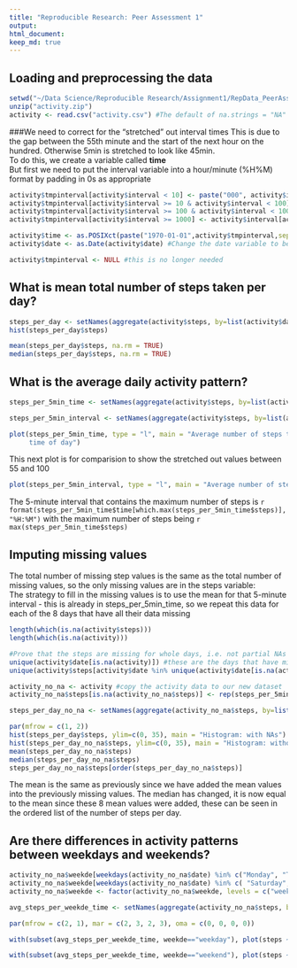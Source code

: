 ```yaml
---
title: "Reproducible Research: Peer Assessment 1"
output: 
html_document:
keep_md: true
---
```



## Loading and preprocessing the data
```r
setwd("~/Data Science/Reproducible Research/Assignment1/RepData_PeerAssessment1")
unzip("activity.zip")
activity <- read.csv("activity.csv") #The default of na.strings = "NA" is what we want
```

###We need to correct for the "stretched" out interval times 
This is due to the gap between the 55th minute and the start of the next hour on the hundred. Otherwise 5min is stretched to look like 45min.  
To do this, we create a variable called **time**  
But first we need to put the interval variable into a hour/minute (%H%M) format by padding in 0s as appropriate  

```r
activity$tmpinterval[activity$interval < 10] <- paste("000", activity$interval[activity$interval < 10], sep="")
activity$tmpinterval[activity$interval >= 10 & activity$interval < 100] <- paste("00", activity$interval[activity$interval >= 10 & activity$interval < 100], sep="")
activity$tmpinterval[activity$interval >= 100 & activity$interval < 1000] <- paste("0", activity$interval[activity$interval >= 100 & activity$interval < 1000], sep="")
activity$tmpinterval[activity$interval >= 1000] <- activity$interval[activity$interval >= 1000]

activity$time <- as.POSIXct(paste("1970-01-01",activity$tmpinterval,sep=" "),"%Y-%m-%d %H%M", tz = "GMT")
activity$date <- as.Date(activity$date) #Change the date variable to be a proper date

activity$tmpinterval <- NULL #this is no longer needed
```

## What is mean total number of steps taken per day?
```r
steps_per_day <- setNames(aggregate(activity$steps, by=list(activity$date), FUN = sum), c("day","steps"))
hist(steps_per_day$steps)

mean(steps_per_day$steps, na.rm = TRUE)
median(steps_per_day$steps, na.rm = TRUE)
```

## What is the average daily activity pattern?
```r
steps_per_5min_time <- setNames(aggregate(activity$steps, by=list(activity$time), FUN = mean, na.rm = TRUE), c("time","steps"))

steps_per_5min_interval <- setNames(aggregate(activity$steps, by=list(activity$interval), FUN = mean, na.rm = TRUE), c("interval","steps")) #used to show the "strechting effect"

plot(steps_per_5min_time, type = "l", main = "Average number of steps taken by 5min interval, across all days", xlab = "
     time of day")
```

This next plot is for comparision to show the stretched out values between 55 and 100
```r

plot(steps_per_5min_interval, type = "l", main = "Average number of steps taken by 5min interval,  across all days", xlab = "interval - showing stretch between the 55 and hundred values")
```

The 5-minute interval that contains the maximum number of steps is `r format(steps_per_5min_time$time[which.max(steps_per_5min_time$steps)],"%H:%M")`
with the maximum number of steps being `r max(steps_per_5min_time$steps)`

## Imputing missing values
The total number of missing step values is the same as the total number of missing values, so the only missing values are in the steps variable:  
The strategy to fill in the missing values is to use the mean for that 5-minute interval - this is already in steps_per_5min_time, so we repeat this data for each of the 8 days that have all their data missing
```r
length(which(is.na(activity$steps)))
length(which(is.na(activity)))

#Prove that the steps are missing for whole days, i.e. not partial NAs for any given day
unique(activity$date[is.na(activity)]) #these are the days that have missing values
unique(activity$steps[activity$date %in% unique(activity$date[is.na(activity)])]) #there are no non NA values for these days that have missing values

activity_no_na <- activity #copy the activity data to our new dataset
activity_no_na$steps[is.na(activity_no_na$steps)] <- rep(steps_per_5min_time$steps, length(unique(activity_no_na$date[is.na(activity_no_na)]))) #the strategy to fill in the missing values is to use the mean for that 5-minute interval - this is already in steps_per_5min_time, so we repeat it for each of the 8 days that have all their data missing

steps_per_day_no_na <- setNames(aggregate(activity_no_na$steps, by=list(activity_no_na$date), FUN = sum), c("day","steps")) #create a new dataset of the aggregate sum of the steps per day

par(mfrow = c(1, 2))
hist(steps_per_day$steps, ylim=c(0, 35), main = "Histogram: with NAs")
hist(steps_per_day_no_na$steps, ylim=c(0, 35), main = "Histogram: without NAs")
mean(steps_per_day_no_na$steps)
median(steps_per_day_no_na$steps)
steps_per_day_no_na$steps[order(steps_per_day_no_na$steps)]
```
The mean is the same as previously since we have added the mean values into the previously missing values. The median has changed, it is now equal to the mean since these 8 mean values were added, these can be seen in the ordered list of the number of steps per day.

## Are there differences in activity patterns between weekdays and weekends?
```r
activity_no_na$weekde[weekdays(activity_no_na$date) %in% c("Monday", "Tuesday", "Wednesday", "Thursday", "Friday")] <- "weekday"
activity_no_na$weekde[weekdays(activity_no_na$date) %in% c( "Saturday", "Sunday")] <- "weekend"
activity_no_na$weekde <- factor(activity_no_na$weekde, levels = c("weekday","weekend"))

avg_steps_per_weekde_time <- setNames(aggregate(activity_no_na$steps, by=list(activity_no_na$weekde, activity_no_na$time), FUN = mean), c("weekde","time","steps"))

par(mfrow = c(2, 1), mar = c(2, 3, 2, 3), oma = c(0, 0, 0, 0))

with(subset(avg_steps_per_weekde_time, weekde=="weekday"), plot(steps ~ time, type = "l", main = "Average number of steps taken by 5min interval, across all weekday days", xlab = "time of day", ylab = "number of steps", ylim=c(0, 250)))

with(subset(avg_steps_per_weekde_time, weekde=="weekend"), plot(steps ~ time, type = "l", main = "Average number of steps taken by 5min interval, across all weekend days", xlab = "time of day", ylab = "number of steps", ylim=c(0, 250)))
```